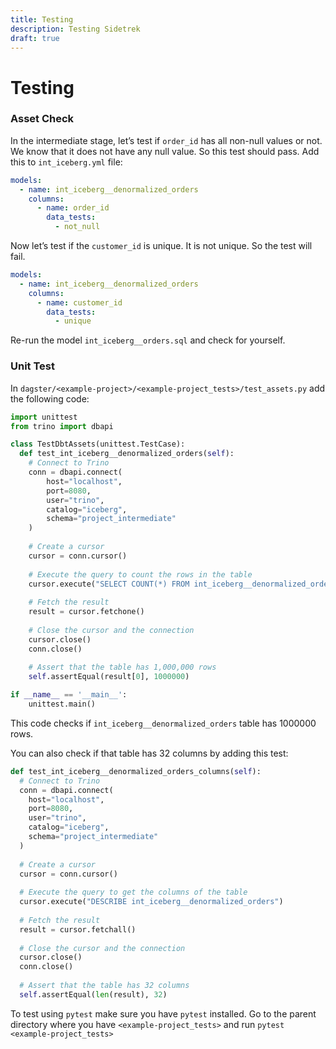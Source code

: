 ```yaml
---
title: Testing
description: Testing Sidetrek
draft: true
---
```


# Testing

### Asset Check

In the intermediate stage, let’s test if `order_id` has all non-null values or not. We know that it does not have any null value. So this test should pass. Add this to `int_iceberg.yml` file:

```yaml title="dbt/<example-project>/models/intermediate/int_iceberg.yml" {5-6} showLineNumbers
models:
  - name: int_iceberg__denormalized_orders
    columns:
      - name: order_id
        data_tests:
          - not_null
```

Now let’s test if the `customer_id` is unique. It is not unique. So the test will fail.

```yaml title="dbt/<example-project>/models/intermediate/int_iceberg.yml" {5-6} showLineNumbers
models:
  - name: int_iceberg__denormalized_orders
    columns:
      - name: customer_id
        data_tests:
          - unique
```

Re-run the model `int_iceberg__orders.sql` and check for yourself.

### Unit Test

In `dagster/<example-project>/<example-project_tests>/test_assets.py` add the following code:

```python title="dagster/<example-project>/<example-project_tests>/test_assets.py"
import unittest
from trino import dbapi

class TestDbtAssets(unittest.TestCase):
  def test_int_iceberg__denormalized_orders(self):
    # Connect to Trino
    conn = dbapi.connect(
        host="localhost",
        port=8080,
        user="trino",
        catalog="iceberg",
        schema="project_intermediate"
    )
      
    # Create a cursor
    cursor = conn.cursor()
    
    # Execute the query to count the rows in the table
    cursor.execute("SELECT COUNT(*) FROM int_iceberg__denormalized_orders")
    
    # Fetch the result
    result = cursor.fetchone()
    
    # Close the cursor and the connection
    cursor.close()
    conn.close()
    
    # Assert that the table has 1,000,000 rows
    self.assertEqual(result[0], 1000000)

if __name__ == '__main__':
    unittest.main()
```

This code checks if `int_iceberg__denormalized_orders` table has 1000000 rows.

You can also check if that table has 32 columns by adding this test:

```python title="dagster/<example-project>/<example-project_tests>/test_assets.py"
def test_int_iceberg__denormalized_orders_columns(self):
  # Connect to Trino
  conn = dbapi.connect(
    host="localhost",
    port=8080,
    user="trino",
    catalog="iceberg",
    schema="project_intermediate"
  )
  
  # Create a cursor
  cursor = conn.cursor()
  
  # Execute the query to get the columns of the table
  cursor.execute("DESCRIBE int_iceberg__denormalized_orders")
  
  # Fetch the result
  result = cursor.fetchall()
  
  # Close the cursor and the connection
  cursor.close()
  conn.close()
  
  # Assert that the table has 32 columns
  self.assertEqual(len(result), 32)
```

To test using `pytest` make sure you have `pytest` installed. Go to the parent directory where you have `<example-project_tests>` and run `pytest <example-project_tests>`
<br />